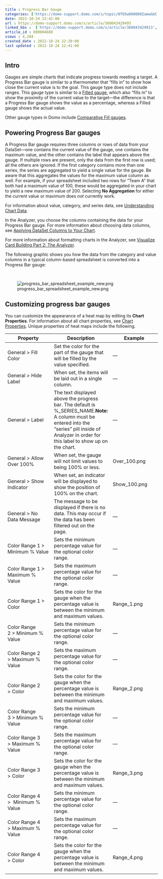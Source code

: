 ```yaml
---
title : Progress Bar Gauge
categories: ['https://domo-support.domo.com/s/topic/0TO5w000000ZamwGAC']
date: 2022-10-24 22:41:00
url : https://domo-support.domo.com/s/article/360043429493
linked_kbs :  ['https://domo-support.domo.com/s/article/360043429913', 'https://domo-support.domo.com/s/article/360043429953', 'https://domo-support.domo.com/s/article/360043429933', 'https://domo-support.domo.com/s/article/360043429693', 'https://domo-support.domo.com/s/article/360042925494', 'https://domo-support.domo.com/s/article/360043428693', 'https://domo-support.domo.com/s/article/360042924414', 'https://domo-support.domo.com/s/article/360043428713', 'https://domo-support.domo.com/s/article/360043429493', 'https://domo-support.domo.com/s/topic/0TO5w000000ZamwGAC', 'https://domo-support.domo.com/s/article/360042924554', 'https://domo-support.domo.com/s/knowledge-base']
article_id : 000004680
views : 4,284
created_date : 2022-10-24 22:20:00
last updated : 2022-10-24 22:41:00
---
```




Intro
-----


Gauges are simple charts that indicate progress towards meeting a target. A Progress Bar gauge is similar to a thermometer that "fills in" to show how close the current value is to the goal. This gauge type does not include ranges. This gauge type is similar to a [Filled gauge](..\filled_gauge\index.qmd "Filled Gauge"), which also "fills in" to show the proximity of the current value to the target—the difference is that a Progress Bar gauge shows the value as a percentage, whereas a Filled gauge shows the actual value.


Other gauge types in Domo include [Comparative Fill gauges](..\comparative_fill_gauge\index.qmd "Single Value Gauge").


Powering Progress Bar gauges
----------------------------


A Progress Bar gauge requires three columns or rows of data from your DataSet—one contains the current value of the gauge, one contains the maximum value, and the other contains the label that appears above the gauge. If multiple rows are present, only the data from the first row is used; all the others are ignored. If the first category contains more than one series, the series are aggregated to yield a single value for the gauge. Be aware that this aggregates the values for the maximum value column as well. For example, if your spreadsheet included two rows for "Team A" that both had a maximum value of 100, these would be aggregated in your chart to yield a new maximum value of 200. Selecting **No Aggregation** for either the current value or maximum does *not* currently work.


For information about value, category, and series data, see [Understanding Chart Data](..\understanding_chart_data\index.qmd "Understanding Chart Data").


In the Analyzer, you choose the columns containing the data for your Progress Bar gauge. For more information about choosing data columns, see [Applying DataSet Columns to Your Chart](..\applying_dataset_columns_to_your_chart\index.qmd "Applying DataSet Columns to Your Chart").


For more information about formatting charts in the Analyzer, see [Visualize Card Building Part 2: The Analyzer](..\..\category\analyzer\index.qmd "KPI Card Building Part 2: The Card Builder").


The following graphic shows you how the data from the category and value columns in a typical column-based spreadsheet is converted into a Progress Bar gauge:


 


![progress_bar_spreadsheet_example_new.png](progress_bar_spreadsheet_example_new.png)


Customizing progress bar gauges
-------------------------------


You can customize the appearance of a heat map by editing its **Chart Properties**. For information about all chart properties, see [Chart Properties](..\..\category\chart_properties\index.qmd "Chart Properties"). Unique properties of heat maps include the following.




| Property | Description | Example |
| --- | --- | --- |
| General > Fill Color | Set the color for the part of the gauge that will be filled by the value specified. | — |
| General > Hide Label | When set, the items will be laid out in a single column. | — |
| General > Label | The text displayed above the progress bar. The default is %\_SERIES\_NAME.**Note:** A column must be entered into the "series" pill inside of Analyzer in order for this label to show up on the chart. | — |
| General > Allow Over 100% | When set, the gauge will not limit values to being 100% or less. | Over_100.png |
| General > Show Indicator | When set, an indicator will be displayed to show the position of 100% on the chart. | Show_100.png |
| General > No Data Message | The message to be displayed if there is no data. This may occur if the data has been filtered out on the page. | — |
| Color Range 1 > Minimum % Value | Sets the minimum percentage value for the optional color range. | — |
| Color Range 1 > Maximum % Value | Sets the maximum percentage value for the optional color range. | — |
| Color Range 1 > Color | Sets the color for the gauge when the percentage value is between the minimum and maximum values. | Range_1.png |
| Color Range 2 > Minimum % Value | Sets the minimum percentage value for the optional color range. | — |
| Color Range 2 > Maximum % Value | Sets the maximum percentage value for the optional color range. | — |
| Color Range 2 > Color | Sets the color for the gauge when the percentage value is between the minimum and maximum values. | Range_2.png |
| Color Range 3 > Minimum % Value | Sets the minimum percentage value for the optional color range. | — |
| Color Range 3 > Maximum % Value | Sets the maximum percentage value for the optional color range. | — |
| Color Range 3 > Color | Sets the color for the gauge when the percentage value is between the minimum and maximum values. | Range_3.png |
| Color Range 4 >  Minimum % Value | Sets the minimum percentage value for the optional color range. | — |
| Color Range 4 > Maximum % Value | Sets the maximum percentage value for the optional color range. | — |
| Color Range 4 > Color | Sets the color for the gauge when the percentage value is between the minimum and maximum values. | Range_4.png |